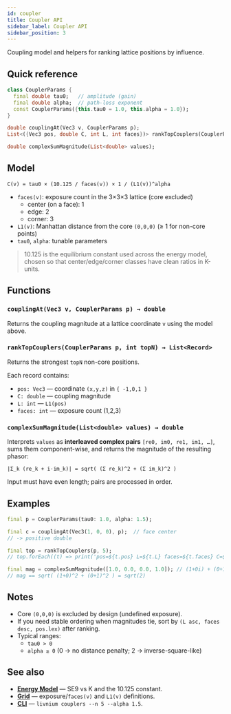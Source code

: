 ```yaml
---
id: coupler
title: Coupler API
sidebar_label: Coupler API
sidebar_position: 3
---
```


Coupling model and helpers for ranking lattice positions by influence.

## Quick reference

```dart
class CouplerParams {
  final double tau0;   // amplitude (gain)
  final double alpha;  // path-loss exponent
  const CouplerParams({this.tau0 = 1.0, this.alpha = 1.0});
}

double couplingAt(Vec3 v, CouplerParams p);
List<({Vec3 pos, double C, int L, int faces})> rankTopCouplers(CouplerParams p, int topN);

double complexSumMagnitude(List<double> values);
```

## Model

```
C(v) = tau0 × (10.125 / faces(v)) × 1 / (L1(v))^alpha
```

- `faces(v)`: exposure count in the 3×3×3 lattice (core excluded)
  - center (on a face): 1
  - edge: 2
  - corner: 3
- `L1(v)`: Manhattan distance from the core `(0,0,0)` (≥ 1 for non-core points)
- `tau0`, `alpha`: tunable parameters

> 10.125 is the equilibrium constant used across the energy model, chosen so that center/edge/corner classes have clean ratios in K-units.

## Functions

### `couplingAt(Vec3 v, CouplerParams p) → double`
Returns the coupling magnitude at a lattice coordinate `v` using the model above.

### `rankTopCouplers(CouplerParams p, int topN) → List<Record>`
Returns the strongest `topN` non-core positions.

Each record contains:
- `pos: Vec3` — coordinate `(x,y,z)` in `{ -1,0,1 }`
- `C: double` — coupling magnitude
- `L: int` — `L1(pos)`
- `faces: int` — exposure count (1,2,3)

### `complexSumMagnitude(List<double> values) → double`
Interprets `values` as **interleaved complex pairs** `[re0, im0, re1, im1, …]`,
sums them component-wise, and returns the magnitude of the resulting phasor:

```
|Σ_k (re_k + i·im_k)| = sqrt( (Σ re_k)^2 + (Σ im_k)^2 )
```

Input must have even length; pairs are processed in order.

## Examples

```dart
final p = CouplerParams(tau0: 1.0, alpha: 1.5);

final c = couplingAt(Vec3(1, 0, 0), p);  // face center
// -> positive double

final top = rankTopCouplers(p, 5);
// top.forEach((t) => print('pos=${t.pos} L=${t.L} faces=${t.faces} C=${t.C}'));

final mag = complexSumMagnitude([1.0, 0.0, 0.0, 1.0]); // (1+0i) + (0+1i)
// mag == sqrt( (1+0)^2 + (0+1)^2 ) = sqrt(2)
```

## Notes
- Core `(0,0,0)` is excluded by design (undefined exposure).
- If you need stable ordering when magnitudes tie, sort by `(L asc, faces desc, pos.lex)` after ranking.
- Typical ranges:
  - `tau0 > 0`
  - `alpha ≥ 0` (0 → no distance penalty; 2 → inverse-square-like)

## See also
- **[Energy Model](/concepts/energy-model)** — SE9 vs K and the 10.125 constant.
- **[Grid](/api/grid)** — exposure/`faces(v)` and `L1(v)` definitions.
- **[CLI](/cli)** — `livnium couplers --n 5 --alpha 1.5`.
